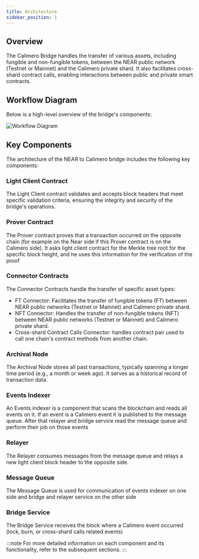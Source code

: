 ```yaml
---
title: Architecture
sidebar_position: 1
---
```


## Overview

The Calimero Bridge handles the transfer of various assets, including fungible and non-fungible tokens, between the NEAR public network (Testnet or Mainnet) and the Calimero private shard. It also facilitates cross-shard contract calls, enabling interactions between public and private smart contracts.

## Workflow Diagram

Below is a high-level overview of the bridge's components:

![Workflow Diagram](https://github.com/calimero-is-near/docs/assets/39309699/c63274ad-6873-4b86-bc4b-5c10bdd4e28d)

## Key Components

The architecture of the NEAR to Calimero bridge includes the following key components:

### Light Client Contract

The Light Client contract validates and accepts block headers that meet specific validation criteria, ensuring the integrity and security of the bridge's operations.

### Prover Contract

The Prover contract proves that a transaction occurred on the opposite chain (for example on the Near side if this Prover contract is on the Calimero side). It asks light client contract for the Merkle tree root for the specific block height, and he uses this information for the verification of the proof

### Connector Contracts

The Connector Contracts handle the transfer of specific asset types:

- FT Connector: Facilitates the transfer of fungible tokens (FT) between NEAR public networks (Testnet or Mainnet) and Calimero private shard.
- NFT Connector: Handles the transfer of non-fungible tokens (NFT) between NEAR public networks (Testnet or Mainnet) and Calimero private shard.
- Cross-shard Contract Calls Connector: handles contract pair used to call one chain's contract methods from another chain.

### Archival Node
The Archival Node stores all past transactions, typically spanning a longer time period (e.g., a month or week ago). It serves as a historical record of transaction data.

### Events Indexer
An Events indexer is a component that scans the blockchain and reads all events on it. If an event is a Calimero event it is published to the message queue. After that relayer and bridge service read the message queue and perform their job on those events

### Relayer
The Relayer consumes messages from the message queue and relays a new light client block header to the opposite side.

### Message Queue
The Message Queue is used for communication of events indexer on one side and bridge and relayer service on the other side

### Bridge Service
The Bridge Service receives the block where a Calimero event occurred (lock, burn, or cross-shard calls related events)

:::note
For more detailed information on each component and its functionality, refer to the subsequent sections.
:::
